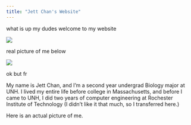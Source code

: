 ---
title: "Jett Chan's Website"
---

<!-- Hello, Website! -->

<!-- For more information about simple R Markdown websites, please read the documentation at https://bookdown.org/yihui/rmarkdown/rmarkdown-site.html. -->

<!-- Please also note that simple R Markdown sites are _not_ based on **blogdown**. They are probably good for websites with only a few Rmd documents. For larger-scale and more sophisticated websites (such as blogs), you may want to use **blogdown** instead: https://github.com/rstudio/blogdown. -->

what is up my dudes welcome to my website
        
![](https://w7.pngwing.com/pngs/543/680/png-transparent-person-thumbs-up-thumb-hand-finger-arm-digit-thumbs-up-photography-thumb-signal-hand-model-thumbnail.png)
     
       
real picture of me below

![](https://upload.wikimedia.org/wikipedia/commons/3/35/Basic_human_drawing.png)
    
     
     
ok but fr
   
    
My name is Jett Chan, and I'm a second year undergrad Biology major at UNH. I lived my entire life before college in Massachusetts, and before I came to UNH, I did two years of computer engineering at Rochester Institute of Technology (I didn't like it that much, so I transferred here.)
   
   
Here is an actual picture of me.
